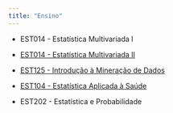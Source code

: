 ```yaml
---
title: "Ensino"
---
```


-   EST014 - Estatística Multivariada I

-   [EST014 - Estatística Multivariada II](https://tiagomartin.github.io/est022/index.html)

-   [EST125 - Introdução à Mineração de Dados](https://tiagomartin.github.io/est125/index.html)

-   [EST104 - Estatística Aplicada à Saúde](https://tiagomartin.github.io/est104/index.html)

-   EST202 - Estatística e Probabilidade
